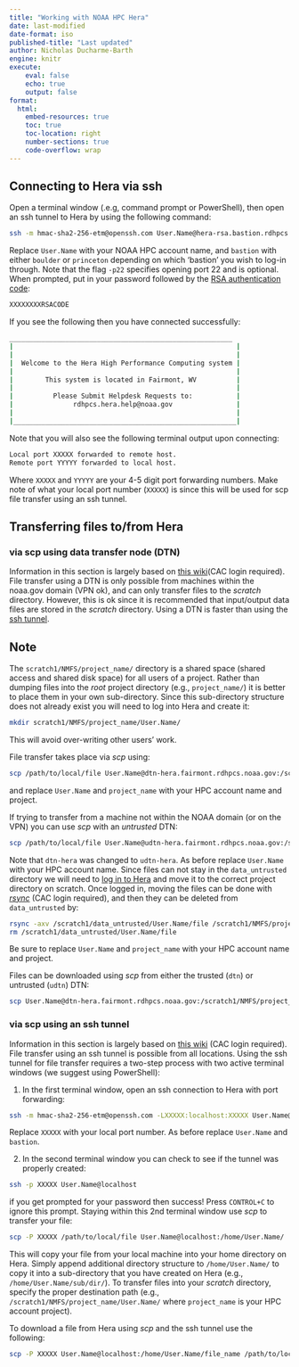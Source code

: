 ```yaml
---
title: "Working with NOAA HPC Hera"
date: last-modified
date-format: iso
published-title: "Last updated"
author: Nicholas Ducharme-Barth
engine: knitr
execute:
    eval: false
    echo: true
    output: false
format:
  html:
    embed-resources: true
    toc: true
    toc-location: right
    number-sections: true
    code-overflow: wrap
---
```


## Connecting to Hera via ssh

Open a terminal window (.e.g, command prompt or PowerShell), then open an ssh tunnel to Hera by using the following command:

```bash
ssh -m hmac-sha2-256-etm@openssh.com User.Name@hera-rsa.bastion.rdhpcs.noaa.gov -p22
```

Replace `User.Name` with your NOAA HPC account name, and `bastion` with either `boulder` or `princeton` depending on which 'bastion' you wish to log-in through. Note that the flag `-p22` specifies opening port 22 and is optional. 
When prompted, put in your password followed by the [RSA authentication code](https://docs.rdhpcs.noaa.gov/accounts/rsa_token.html): 
```bash
XXXXXXXXRSACODE
```


If you see the following then you have connected successfully:

```bash
________________________________________________________
|                                                        |
|                                                        |
|  Welcome to the Hera High Performance Computing system |
|                                                        |
|        This system is located in Fairmont, WV          |
|                                                        |
|          Please Submit Helpdesk Requests to:           |
|               rdhpcs.hera.help@noaa.gov                |
|                                                        |
|________________________________________________________|
```
Note that you will also see the following terminal output upon connecting:
```bash
Local port XXXXX forwarded to remote host.
Remote port YYYYY forwarded to local host.
```
Where `XXXXX` and `YYYYY` are your 4-5 digit port forwarding numbers. Make note of what your local port number (`XXXXX`) is since this will be used for scp file transfer using an ssh tunnel.

## Transferring files to/from Hera 

### via scp using data transfer node (DTN)

Information in this section is largely based on [this wiki](https://docs.rdhpcs.noaa.gov/data/index.html)(CAC login required). File transfer using a DTN is only possible from machines within the noaa.gov domain (VPN ok), and can only transfer files to the *scratch* directory. However, this is ok since it is recommended that input/output data files are stored in the *scratch* directory. Using a DTN is faster than using the [ssh tunnel](#transferring-files-tofrom-hera-via-scp-using-an-ssh-tunnel).

::: {.callout-note}
# Note
The `scratch1/NMFS/project_name/` directory is a shared space (shared access and shared disk space) for all users of a project. Rather than dumping files into the *root* project directory (e.g., `project_name/`) it is better to place them in your own sub-directory. Since this sub-directory structure does not already exist you will need to log into Hera and create it:

```bash
mkdir scratch1/NMFS/project_name/User.Name/
```
This will avoid over-writing other users' work.
:::

File transfer takes place via *scp* using:
```bash
scp /path/to/local/file User.Name@dtn-hera.fairmont.rdhpcs.noaa.gov:/scratch1/NMFS/project_name/User.Name/
```
and replace `User.Name` and `project_name` with your HPC account name and project.

If trying to transfer from a machine not within the NOAA domain (or on the VPN) you can use *scp* with an *untrusted* DTN:
```bash
scp /path/to/local/file User.Name@udtn-hera.fairmont.rdhpcs.noaa.gov:/scratch1/data_untrusted/User.Name/
```
Note that `dtn-hera` was changed to `udtn-hera`. As before replace `User.Name` with your HPC account name. Since files can not stay in the `data_untrusted` directory we will need to [log in to Hera](#connecting-to-hera-via-ssh) and move it to the correct project directory on scratch. Once logged in, moving the files can be done with [*rsync*](https://docs.rdhpcs.noaa.gov/data/local_migration.html) (CAC login required), and then they can be deleted from `data_untrusted` by:
```bash
rsync -axv /scratch1/data_untrusted/User.Name/file /scratch1/NMFS/project_name/User.Name/
rm /scratch1/data_untrusted/User.Name/file
```
Be sure to replace `User.Name` and `project_name` with your HPC account name and project.

Files can be downloaded using *scp* from either the trusted (`dtn`) or untrusted (`udtn`) DTN:
```bash
scp User.Name@dtn-hera.fairmont.rdhpcs.noaa.gov:/scratch1/NMFS/project_name/User.Name/file /path/to/local/file 
```

### via scp using an ssh tunnel

Information in this section is largely based on [this wiki](https://docs.rdhpcs.noaa.gov/data/transferring_data.html) (CAC login required). File transfer using an ssh tunnel is possible from all locations. Using the ssh tunnel for file transfer requires a two-step process with two active terminal windows (we suggest using PowerShell):

1. In the first terminal window, open an ssh connection to Hera with port forwarding:
```bash
ssh -m hmac-sha2-256-etm@openssh.com -LXXXXX:localhost:XXXXX User.Name@hera-rsa.bastion.rdhpcs.noaa.gov
```
Replace `XXXXX` with your local port number. As before replace `User.Name` and `bastion`.

2. In the second terminal window you can check to see if the tunnel was properly created:
```bash
ssh -p XXXXX User.Name@localhost
```
if you get prompted for your password then success! Press `CONTROL+C` to ignore this prompt. Staying within this 2nd terminal window use *scp* to transfer your file:
```bash
scp -P XXXXX /path/to/local/file User.Name@localhost:/home/User.Name/
```
This will copy your file from your local machine into your home directory on Hera. Simply append additional directory structure to `/home/User.Name/` to copy it into a sub-directory that you have created on Hera (e.g., `/home/User.Name/sub/dir/`). To transfer files into your *scratch* directory, specify the proper destination path (e.g., `/scratch1/NMFS/project_name/User.Name/` where `project_name` is your HPC account project). 

To download a file from Hera using *scp* and the ssh tunnel use the following:

```bash
scp -P XXXXX User.Name@localhost:/home/User.Name/file_name /path/to/local/file 
```